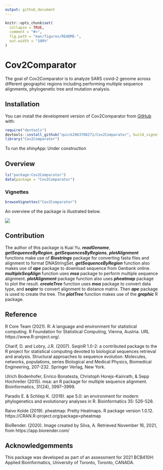```yaml
---
output: github_document
---
```


<!-- README.md is generated from README.Rmd. Please edit that file -->

```r
knitr::opts_chunk$set(
  collapse = TRUE,
  comment = "#>",
  fig.path = "man/figures/README-",
  out.width = "100%"
)
```

# Cov2Comparator

<!-- badges: start -->
<!-- badges: end -->

The goal of Cov2Comparator is to analyze SARS covid-2 genome 
  across different geographic regions including performing multiple    sequence alignments, phylogenetic tree and mutation analysis.

## Installation

You can install the development version of Cov2Comparator from [GitHub](https://github.com/) with:

``` r
require("devtools")
devtools::install_github("quick2063706271/Cov2Comparator", build_vignettes = TRUE)
library("Cov2Comparator")
```

To run the shinyApp:
Under construction

## Overview
```r
ls("package:Cov2Comparator")
data(package = "Cov2Comparator") 
```

### Vignettes
```r
browseVignettes("Cov2Comparator")
```
An overview of the package is illustrated below. 

![](./inst/extdata/overviewCov2.png)

## Contribution
The author of this package is Kuai Yu. __*readGenome*__, __*getSequenceByRegion*__, __*getSequencesByRegions*__, __*plotAlignment*__  functions make use of __*Biostrings*__ package for converting fasta files and alignment to format DNAStringSet. __*getSequenceByRegion*__ function also makes use of __*ape*__ package to download sequence from Genbank online. __*multipleSeqAlign*__ function uses __*msa*__ package to perform multiple sequence alignment. __*plotAlignment*__ package function also uses __*pheatmap*__ package to plot the result. __*createTree*__ function uses __*msa*__ package to convert data type, and __*seqinr*__ to convert alignment to distance matrix. Then __*ape*__ package is used to create the tree. The __*plotTree*__ function makes use of the __*graphic*__ R package.


## Reference
R Core Team (2021). R: A language and environment for statistical computing. 
R Foundation for Statistical Computing, Vienna, Austria. URL
  https://www.R-project.org/.

Charif, D. and Lobry, J.R. (2007). SeqinR 1.0-2: a contributed package to the R
project for statistical computing devoted to biological sequences retrieval
and analysis. Structural approaches to sequence evolution: Molecules, networks,
populations, series Biological and Medical Physics, Biomedical Engineering,
207-232. Springer Verlag, New York.

Ulrich Bodenhofer, Enrico Bonatesta, Christoph Horejs-Kainrath, & Sepp Hochreiter (2015). msa: an R package for multiple sequence alignment. Bioinformatics, 31(24), 3997–3999.

Paradis E. & Schliep K. (2019). ape 5.0: an environment for modern
phylogenetics and evolutionary analyses in R. Bioinformatics 35: 526-528.

Raivo Kolde (2019). pheatmap: Pretty Heatmaps. R package version 1.0.12.
https://CRAN.R-project.org/package=pheatmap

BioRender. (2020). Image created by Silva, A. Retrieved November 16, 2021, from https://app.biorender.com/

## Acknowledgemments
This package was developed as part of an assessment for 2021 BCB410H: Applied Bioinformatics, University of Toronto, Toronto, CANADA.


